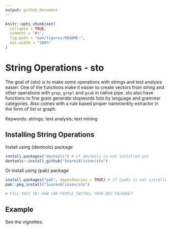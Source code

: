 ```yaml
---
output: github_document
---
```


<!-- README.md is generated from README.Rmd. Please edit that file -->

```r
knitr::opts_chunk$set(
  collapse = TRUE,
  comment = "#>",
  fig.path = "man/figures/README-",
  out.width = "100%"
)
```

# String Operations - sto

<!-- badges: start -->
<!-- badges: end -->

The goal of {sto} is to make some operations with strings and text analysis easier.
One of the functions make it easier to create vectors from string and other operations with `grep`, `grepl` and `gsub` in native pipe.
sto also have functions to fine grain generate stopwords lists by language and grammar categories.
Also comes with a rule based proper name/entity extractor in the form of list or graph.

Keywords: strings; text analysis; text mining

## Installing String Operations

Install using {devtools} package

```r
install.packages("devtools") # if devtools is not installed yet
devtools::install_github("SoaresAlisson/sto")
```

Or install using {pak} package
```r
install.packages("pak", dependencies = TRUE) # if {pak} is not installed yet
pak::pkg_install("SoaresAlisson/sto")
```

``` r
# FILL THIS IN! HOW CAN PEOPLE INSTALL YOUR DEV PACKAGE?
```

## Example

See the vignettes.
